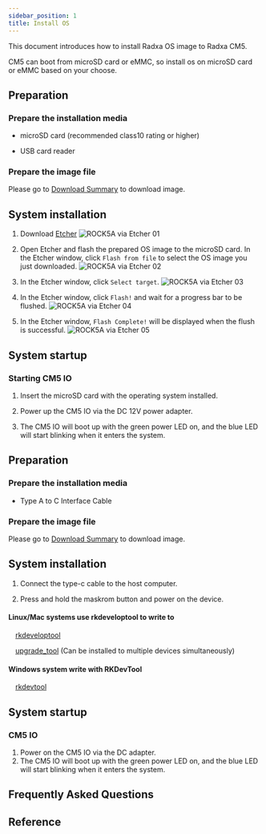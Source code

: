```yaml
---
sidebar_position: 1
title: Install OS
---
```


This document introduces how to install Radxa OS image to Radxa CM5.

CM5 can boot from microSD card or eMMC, so install os on microSD card or eMMC based on your choose.

<Tabs queryString="target">

<TabItem value="microSD " label="Install OS on microSD card">

## Preparation

### Prepare the installation media

- microSD card (recommended class10 rating or higher)

- USB card reader

### Prepare the image file

Please go to [Download Summary](../getting-started/download) to download image.

## System installation

1. Download [Etcher](https://etcher.balena.io/)
   ![ROCK5A via Etcher 01](/img/rock5a/rock5a-etcher.webp)

2. Open Etcher and flash the prepared OS image to the microSD card. In the Etcher window, click `Flash from file` to select the OS image you just downloaded.
   ![ROCK5A via Etcher 02](/img/rock5a/rock5a-etcher-1.webp)

3. In the Etcher window, click `Select target`.
   ![ROCK5A via Etcher 03](/img/rock5a/rock5a-etcher-2.webp)

4. In the Etcher window, click `Flash!` and wait for a progress bar to be flushed.
   ![ROCK5A via Etcher 04](/img/rock5a/rock5a-etcher-3.webp)

5. In the Etcher window, `Flash Complete!` will be displayed when the flush is successful.
   ![ROCK5A via Etcher 05](/img/rock5a/rock5a-etcher-4.webp)

## System startup

### Starting CM5 IO

1. Insert the microSD card with the operating system installed.

2. Power up the CM5 IO via the DC 12V power adapter.

3. The CM5 IO will boot up with the green power LED on, and the blue LED will start blinking when it enters the system.

</TabItem>

<TabItem value="eMMC" label="Install OS on eMMC ">

## Preparation

### Prepare the installation media

- Type A to C Interface Cable

### Prepare the image file

Please go to [Download Summary](../getting-started/download) to download image.

## System installation

1. Connect the type-c cable to the host computer.

2. Press and hold the maskrom button and power on the device.

<Tabs queryString="target">

<TabItem value="Linux/Mac" label="Linux">

#### Linux/Mac systems use rkdeveloptool to write to

&emsp;[rkdeveloptool](/compute-module/cm5/radxa-os/low-level-dev/rkdeveloptool)

&emsp;[upgrade_tool](/compute-module/cm5/radxa-os/low-level-dev/upgrade-tool) (Can be installed to multiple devices simultaneously)

</TabItem>

<TabItem value="Windows" label="Windows">

#### Windows system write with RKDevTool

&emsp;[rkdevtool](/compute-module/cm5/radxa-os/low-level-dev/rkdevtool)

</TabItem>

</Tabs>

## System startup

### CM5 IO

1. Power on the CM5 IO via the DC adapter.
2. The CM5 IO will boot up with the green power LED on, and the blue LED will start blinking when it enters the system.

</TabItem>

</Tabs>

## Frequently Asked Questions

## Reference
